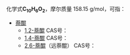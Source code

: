 {{DISPLAYTITLE:C<sub>10</sub>H<sub>6</sub>O<sub>2</sub>}}{{MolFormDisambigNav|C=10|H=6|O=2}}
化学式'''C<sub>10</sub>H<sub>6</sub>O<sub>2</sub>'''，摩尔质量 158.15 g/mol，可指：

*[[萘醌|萘醌]] 
**[[1,2-萘醌|1,2-萘醌]] CAS号：{{CAS|524-42-5}}
**[[1,4-萘醌|1,4-萘醌]] CAS号：{{CAS|130-15-4}}
**[[2,6-萘醌|2,6-萘醌]]（远萘醌） CAS号：{{CAS|613-20-7}}

{{Isomerdab}}
